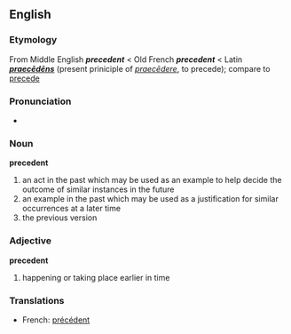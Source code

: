 == English ==
=== Etymology ===
From Middle English '''''precedent''''' < Old French '''''precedent''''' < Latin '''''[[praecēdēns]]''''' (present priniciple of ''[[praecēdere]]'', to precede); compare to [[precede]]

{{wikipedia}}
=== Pronunciation ===
* {{AHD|/prĕs'ĭ-dənt/ ''or'' /prĕs'ĭ-dənt/ ''for adjective sense''}}

=== Noun ===
'''precedent'''
#an act in the past which may be used as an example to help decide the outcome of similar instances in the future
#an example in the past which may be used as a justification for similar occurrences at a later time
#the previous version

=== Adjective ===
'''precedent'''
#happening or taking place earlier in time

=== Translations ===
*French: [[précédent]]